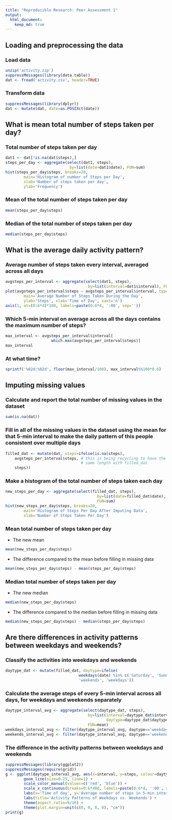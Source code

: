```yaml
---
title: "Reproducible Research: Peer Assessment 1"
output: 
  html_document:
    keep_md: true
---
```



## Loading and preprocessing the data

### Load data
```r
unzip('activity.zip')
suppressMessages(library(data.table))
dat <- fread('activity.csv', header=TRUE)
```

### Transform data
```r
suppressMessages(library(dplyr))
dat <- mutate(dat, date=as.POSIXct(date))
```



## What is mean total number of steps taken per day?
### Total number of steps taken per day
```r
dat1 <- dat[!is.na(dat$steps),]
steps_per_day <- aggregate(select(dat1, steps),
                            by=list(date=dat1$date), FUN=sum)
hist(steps_per_day$steps, breaks=20,
        main='Histogram of number of Steps per Day',
        xlab='Number of steps taken per day',
        ylab='Frequency')
```

### Mean of the total number of steps taken per day
```r
mean(steps_per_day$steps)
```

### Median of the total number of steps taken per day
```r
median(steps_per_day$steps)
```


## What is the average daily activity pattern?

### Average number of steps taken every interval, averaged across all days
```r
avgsteps_per_interval <- aggregate(select(dat1, steps),
                                    by=list(interval=dat1$interval), FUN=mean)
plot(avgsteps_per_interval$steps ~ avgsteps_per_interval$interval, type='l',
        main='Average Number of Steps Taken During the Day',
        ylab='Steps', xlab='Time of Day', xaxt='n')
axis(1, at=(0:6*4)*100, labels=paste(0:6*4, ':00', sep=''))
```

### Which 5-min interval on average across all the days contains the maximum number of steps?
```r
max_interval <- avgsteps_per_interval$interval[
                    which.max(avgsteps_per_interval$steps)]
max_interval 
```

### At what time?
```r
sprintf('%02d:%02d', floor(max_interval/100), max_interval%%100*0.6)
```



## Imputing missing values
### Calculate and report the total number of missing values in the dataset
```r
sum(is.na(dat))
```

### Fill in all of the missing values in the dataset using the mean for that 5-min interval to make the daily pattern of this people consistent over multiple days
```r
filled_dat <- mutate(dat, steps=ifelse(is.na(steps),
    avgsteps_per_interval$steps, # this is being recycling to have the 
                                 # same length with filled_dat
    steps))
```

### Make a histogram of the total number of steps taken each day
```r
new_steps_per_day <- aggregate(select(filled_dat, steps),
                                        by=list(date=filled_dat$date),
                                        FUN=sum)
hist(new_steps_per_day$steps, breaks=20,
        main='Histogram of Steps Per Day After Imputing Data',
        xlab='Number of Steps Taken Per Day')
```

### Mean total number of steps taken per day
- The new mean
```r
mean(new_steps_per_day$steps)
```

- The difference compared to the mean before filling in missing data
```r
mean(new_steps_per_day$steps) - mean(steps_per_day$steps)
```

### Median total number of steps taken per day
- The new median
```r
median(new_steps_per_day$steps)
```

- The difference compared to the median before filling in missing data 
```r
median(new_steps_per_day$steps) - median(steps_per_day$steps)
```



## Are there differences in activity patterns between weekdays and weekends?
### Classify the activities into weekdays and weekends
```r
daytype_dat <- mutate(filled_dat, daytype=ifelse(
                                weekdays(date) %in% c('Saturday', 'Sunday'),
                                'weekends', 'weekdays'))
```

### Calculate the average steps of every 5-min interval across all days, for weekdays and weekends separately
```r
daytype_interval_avg <- aggregate(select(daytype_dat, steps),
                                    by=list(interval=daytype_dat$interval,
                                            daytype=daytype_dat$daytype),
                                    FUN=mean)
weekdays_interval_avg <- filter(daytype_interval_avg, daytype=='weekdays') 
weekends_interval_avg <- filter(daytype_interval_avg, daytype=='weekends') 
```

### The difference in the activity patterns between weekdays and weekends
```r
suppressMessages(library(ggplot2))
suppressMessages(require(grid))
g <- ggplot(daytype_interval_avg, aes(x=interval, y=steps, colour=daytype)) +
        geom_line(size=0.25, line=1) +
        scale_color_manual(values=c('red', 'blue')) +
        scale_x_continuous(breaks=0:6*400, labels=paste(0:6*4, ':00', sep='')) +
        labs(x='Time of day', y='Average number of steps in 5-min interval') +
        labs(title='Activity Patterns of Weekdays vs. Weekends') +
        theme(aspect.ratio=9/16) +
        theme(plot.margin=unit(c(0, 0, 0, 0), "cm"))
print(g)
```

